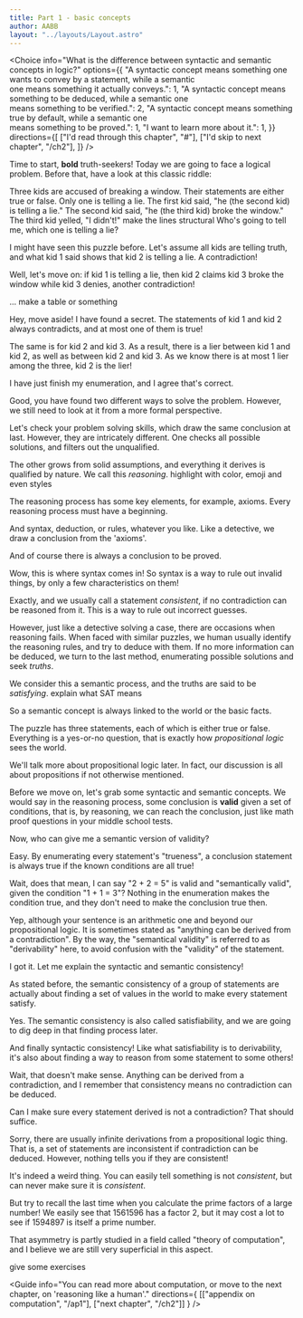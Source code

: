 ```yaml
---
title: Part 1 - basic concepts
author: AABB
layout: "../layouts/Layout.astro"
---
```



<Choice
  info="What is the difference between syntactic and semantic concepts in logic?"
  options={{
    "A syntactic concept means something one wants to convey by a statement, while a semantic \
one means something it actually conveys.": 1,
    "A syntactic concept means something to be deduced, while a semantic one \
means something to be verified.": 2,
    "A syntactic concept means something true by default, while a semantic one \
means something to be proved.": 1,
    "I want to learn more about it.": 1,
  }}
  directions={[
    ["I'd read through this chapter", "#"],
    ["I'd skip to next chapter", "/ch2"],
  ]}
/>

<Teacher>

Time to start, <b>**bold**</b> truth-seekers! Today we are going to face a logical problem. Before that, have a look at this classic riddle:

Three kids are accused of breaking a window. Their statements are either true or false. Only one is telling a lie.
The first kid said, "he (the second kid) is telling a lie."
The second kid said, "he (the third kid) broke the window."
The third kid yelled, "I didn't!"
<TodoModal>
make the lines structural
</TodoModal>
Who's going to tell me, which one is telling a lie?

</Teacher>

<Student name="A">

I might have seen this puzzle before. Let's assume all kids are telling truth,
and what kid 1 said shows that kid 2 is telling a lie. A contradiction!

Well, let's move on: if kid 1 is telling a lie, then kid 2 claims kid 3 broke the window while
kid 3 denies, another contradiction!

...
<TodoModal>
make a table or something
</TodoModal>

</Student>

<Student name="B">

Hey, move aside! I have found a secret. The statements of kid 1 and kid 2
always contradicts, and at most one of them is true!

The same is for kid 2 and kid 3. As a result, there is a lier between kid 1
and kid 2, as well as between kid 2 and kid 3. As we know there is at most
1 lier among the three, kid 2 is the lier!

</Student>

<Student name="A">
I have just finish my enumeration, and I agree that's correct.
</Student>

<Teacher>

Good, you have found two different ways to solve the problem.
However, we still need to look at it from a more formal perspective.

Let's check your problem solving skills, which draw the same conclusion at last.
However, they are intricately different. One checks all possible solutions,
and filters out the unqualified.

The other grows from solid assumptions, and everything it derives is qualified
by nature. We call this *reasoning*.
<TodoModal>
highlight with color, emoji and even styles
</TodoModal>

The reasoning process has some key elements, for example, axioms.
Every reasoning process must have a beginning.

And syntax, deduction, or rules, whatever you like. Like a detective, we draw a conclusion
from the 'axioms'.

And of course there is always a conclusion to be proved.

</Teacher>

<Student name="you">

Wow, this is where syntax comes in! So syntax is a way to rule out invalid
things, by only a few characteristics on them!

</Student>

<Teacher>

Exactly, and we usually call a statement *consistent*, if no contradiction
can be reasoned from it. This is a way to rule out incorrect guesses.

However, just like a detective solving a case, there are occasions when reasoning
fails. When faced with similar puzzles, we human usually identify the reasoning rules,
and try to deduce with them. If no more information can be deduced, we turn to the
last method, enumerating possible solutions and seek *truths*.

We consider this a semantic process, and the truths are said to be *satisfying*.
<TodoModal>
explain what SAT means
</TodoModal>
</Teacher>

<Student name="A">

So a semantic concept is always linked to the world or the basic facts.

</Student>

<Teacher>

The puzzle has three statements, each of which is either true or false.
Everything is a yes-or-no question, that is exactly how *propositional logic* sees the world.

We'll talk more about propositional logic later. In fact, our discussion is all about
propositions if not otherwise mentioned.

Before we move on, let's grab some syntactic and semantic concepts. We would say
in the reasoning process, some conclusion is **valid** given a set of conditions,
that is, by reasoning, we can reach the conclusion, just like math proof questions
in your middle school tests.

Now, who can give me a semantic version of validity?

</Teacher>

<Student name="A">

Easy. By enumerating every statement's "trueness", a conclusion statement is always true
if the known conditions are all true!

Wait, does that mean, I can say "2 + 2 = 5" is valid and "semantically valid",
given the condition "1 + 1 = 3"? Nothing in the enumeration makes the
condition true, and they don't need to make the conclusion true then.

</Student>

<Teacher>

Yep, although your sentence is an arithmetic one and beyond our propositional logic.
It is sometimes stated as "anything can be derived from a contradiction".
By the way, the "semantical validity" is referred to as "derivability" here,
to avoid confusion with the "validity" of the statement.

</Teacher>

<Student name="A">

I got it. Let me explain the syntactic and semantic consistency!

As stated before, the semantic consistency of a group of statements are
actually about finding a set of values in the world to make every statement
satisfy.

</Student>

<Teacher>

Yes. The semantic consistency is also called satisfiability,
and we are going to dig deep in that finding process later.

</Teacher>

<Student name="B">

And finally syntactic consistency! Like what satisfiability is to derivability,
it's also about finding a way to reason from some statement to some others!

Wait, that doesn't make sense. Anything can be derived from a contradiction,
and I remember that consistency means no contradiction can be deduced.

Can I make sure every statement derived is not a contradiction? That should suffice.

</Student>

<Teacher>

Sorry, there are usually infinite derivations from a propositional logic thing.
That is, a set of statements are inconsistent if contradiction can be deduced.
However, nothing tells you if they are consistent!

It's indeed a weird thing. You can easily tell something is not *consistent*,
but can never make sure it is *consistent*.

But try to recall the last time when you calculate the prime factors of a large number!
We easily see that 1561596 has a factor 2, but it may cost a lot to see if
1594897 is itself a prime number.

That asymmetry is partly studied in a field called "theory of computation",
and I believe we are still very superficial in this aspect.

</Teacher>

<TodoModal>
give some exercises
</TodoModal>

<Guide
info="You can read more about computation, or move to the next chapter, on 'reasoning like a human'."
directions={ [["appendix on computation", "/ap1"], ["next chapter", "/ch2"]] }
/>

